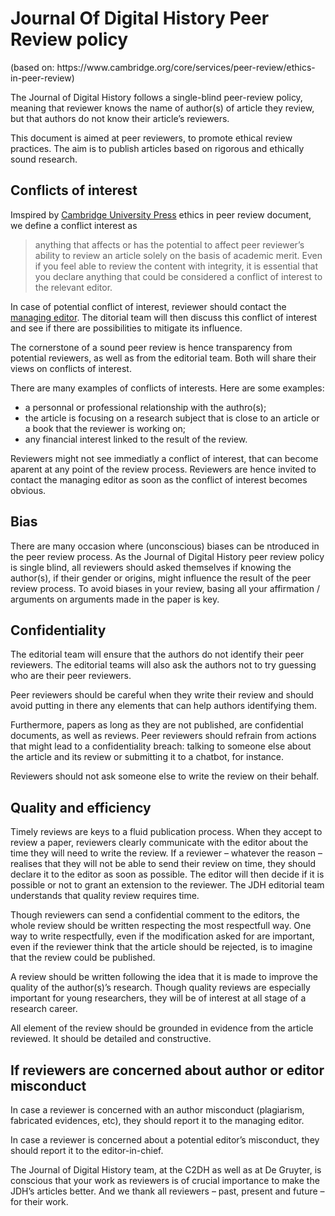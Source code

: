 # Journal Of Digital History Peer Review policy

(based on: https://www.cambridge.org/core/services/peer-review/ethics-in-peer-review)

The Journal of Digital History follows a single-blind peer-review policy, meaning that reviewer knows the name of author(s) of article they review, but that authors do not know their article's reviewers.

This document is aimed at peer reviewers, to promote ethical review practices. The aim is to publish articles based on rigorous and ethically sound research.

## Conflicts of interest

Imspired by [Cambridge University Press](https://www.cambridge.org/core/services/peer-review/ethics-in-peer-review) ethics in peer review document, we define a conflict interest as

> anything that affects or has the potential to affect peer reviewer's ability to review an article solely on the basis of academic merit. Even if you feel able to review the content with integrity, it is essential that you declare anything that could be considered a conflict of interest to the relevant editor.

In case of potential conflict of interest, reviewer should contact the [managing editor](mailto:jdh.admin@uni.lu). The ditorial team will then discuss this conflict of interest and see if there are possibilities to mitigate its influence.

The cornerstone of a sound peer review is hence transparency from potential reviewers, as well as from the editorial team. Both will share their views on conflicts of interest.

There are many examples of conflicts of interests. Here are some examples:

- a personnal or professional relationship with the authro(s);
- the article is focusing on a research subject that is close to an article or a book that the reviewer is working on;
- any financial interest linked to the result of the review.

Reviewers might not see immediatly a conflict of interest, that can become aparent at any point of the review process. Reviewers are hence invited to contact the managing editor as soon as the conflict of interest becomes obvious.


## Bias

There are many occasion where (unconscious) biases can be ntroduced in the peer review process. As the Journal of Digital History peer review policy is single blind, all reviewers should asked themselves if knowing the author(s), if their gender or origins, might influence the result of the peer review process. To avoid biases in your review, basing all your affirmation / arguments on arguments made in the paper is key. 

## Confidentiality

The editorial team will ensure that the authors do not identify their peer reviewers. The editorial teams will also ask the authors not to try guessing who are their peer reviewers.

Peer reviewers should be careful when they write their review and should avoid putting in there any elements that can help authors identifying them. 

Furthermore, papers as long as they are not published, are confidential documents, as well as reviews. Peer reviewers should refrain from actions that might lead to a confidentiality breach: talking to someone else about the article and its review or submitting it to a chatbot, for instance.

Reviewers should not ask someone else to write the review on their behalf.

## Quality and efficiency

Timely reviews are keys to a fluid publication process. When they accept to review a paper, reviewers clearly communicate with the editor about the time they will need to write the review. If a reviewer -- whatever the reason -- realises that they will not be able to send their review on time, they should declare it to the editor as soon as possible. The editor will then decide if it is possible or not to grant an extension to the reviewer. The JDH editorial team understands that quality review requires time.

Though reviewers can send a confidential comment to the editors, the whole review should be written respecting the most respectfull way. One way to write respectfully, even if the modification asked for are important, even if the reviewer think that the article should be rejected, is to imagine that the review could be published. 

A review should be written following the idea that it is made to improve the quality of the author(s)'s research. Though quality reviews are especially important for young researchers, they will be of interest at all stage of a research career.

All element of the review should be grounded in evidence from the article reviewed. It should be detailed and constructive.

## If reviewers are concerned about author or editor misconduct

In case a reviewer is concerned with an author misconduct (plagiarism, fabricated evidences, etc), they should report it to the managing editor.

In case a reviewer is concerned about a potential editor's misconduct, they should report it to the editor-in-chief.


The Journal of Digital History team, at the C2DH as well as at De Gruyter, is conscious that your work as reviewers is of crucial importance to make the JDH's articles better. And we thank all reviewers -- past, present and future -- for their work.